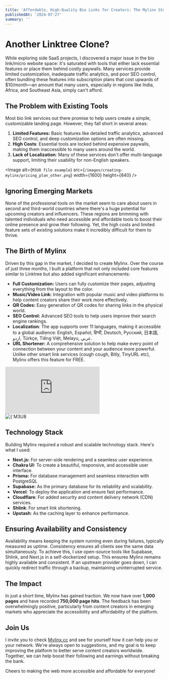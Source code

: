 ```yaml
---
title: 'Affordable, High-Quality Bio Links for Creators: The Mylinx Story'
publishedAt: '2024-07-27'
summary: ''
---
```


# Another Linktree Clone?

While exploring side SaaS projects, I discovered a major issue in the bio link/micro website space: it's saturated with tools that either lack essential features or place them behind costly paywalls. Many services provide limited customization, inadequate traffic analytics, and poor SEO control, often bundling these features into subscription plans that cost upwards of $10/month—an amount that many users, especially in regions like India, Africa, and Southeast Asia, simply can't afford.
## The Problem with Existing Tools

Most bio link services out there promise to help users create a simple, customizable landing page. However, they fall short in several areas:

1. **Limited Features:** Basic features like detailed traffic analytics, advanced SEO control, and deep customization options are often missing.
2. **High Costs**: Essential tools are locked behind expensive paywalls, making them inaccessible to many users around the world.
3. **Lack of Localization**: Many of these services don't offer multi-language support, limiting their usability for non-English speakers.

<Image
  alt={`M3U8 file example`}
  src={`/images/creating-mylinx/pricing_plan_other.png`}
  width={1600}
  height={840} 
/>

## Ignoring Emerging Markets

None of the professional tools on the market seem to care about users in second and third-world countries where there's a huge potential for upcoming creators and influencers. These regions are brimming with talented individuals who need accessible and affordable tools to boost their online presence and grow their following. Yet, the high costs and limited feature sets of existing solutions make it incredibly difficult for them to thrive.

## The Birth of Mylinx

Driven by this gap in the market, I decided to create Mylinx. Over the course of just three months, I built a platform that not only included core features similar to Linktree but also added significant enhancements:

* **Full Customization:** Users can fully customize their pages, adjusting everything from the layout to the color.
* **Music/Video Link:** Integration with popular music and video platforms to help content creators share their work more effectively.
* **QR Codes:** Easy generation of QR codes for sharing links in the physical world.
* **SEO Control:** Advanced SEO tools to help users improve their search engine rankings.
* **Localization**: The app supports over 11 languages, making it accessible to a global audience: English, Español, हिन्दी, Deutsch, Русский, 日本語, اردو, Türkçe, Tiếng Việt, Melayu, عربي.
* **URL Shortener:** A comprehensive solution to help make every point of connection between your content and your audience more powerful. Unlike other smart link services (cough cough, Bitly, TinyURL etc), Mylinx offers this feature for FREE.

<div className="relative w-full overflow-hidden" style={{ paddingBottom: '56.25%', height: 0 }}>
  <iframe
    src="https://www.youtube-nocookie.com/embed/3IDwtt090cY"
    frameBorder="0"
    allowFullScreen
    className="absolute top-0 left-0 w-full h-full"
  ></iframe>
</div>

<div className="my-4">
<Image
  alt={`M3U8 file example`}
  src={`/images/creating-mylinx/mylinx_free_plan.png`}
  width={350}
  height={350} 
/>
</div>

## Technology Stack

Building Mylinx required a robust and scalable technology stack. Here's what I used:

* **Next.js:** For server-side rendering and a seamless user experience.
* **Chakra UI:** To create a beautiful, responsive, and accessible user interface.
* **Prisma:** For database management and seamless interaction with PostgreSQL
* **Supabase:** As the primary database for its reliability and scalability.
* **Vercel**: To deploy the application and ensure fast performance.
* **Cloudflare**: For added security and content delivery network (CDN) services.
* **Shlink**: For smart link shortening.
* **Upstash**: As the caching layer to enhance performance.

## Ensuring Availability and Consistency

Availability means keeping the system running even during failures, typically measured as uptime. Consistency ensures all clients see the same data simultaneously. To achieve this, I use open-source tools like Supabase, Shlink, and Next.js in a self-dockerized setup. This ensures Mylinx remains highly available and consistent. If an upstream provider goes down, I can quickly redirect traffic through a backup, maintaining uninterrupted service.

## The Impact

In just a short time, Mylinx has gained traction. We now have over **1,000 pages**  and have recorded **750,000 page hits**. The feedback has been overwhelmingly positive, particularly from content creators in emerging markets who appreciate the accessibility and affordability of the platform.

## Join Us

I invite you to check [Mylinx.cc](http://mylinx.cc/) and see for yourself how it can help you or your network. We're always open to suggestions, and my goal is to keep improving the platform to better serve content creators worldwide. Together, we can help boost their following and earnings without breaking the bank.



Cheers to making the web more accessible and affordable for everyone!

##
